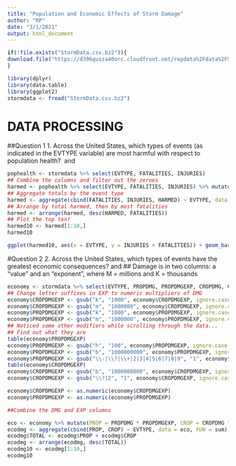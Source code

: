 ```yaml
---
title: "Population and Economic Effects of Storm Damage"
author: "RP"
date: "3/1/2021"
output: html_document
---
```

``` r
if(!file.exists("StormData.csv.bz2")){
download.file("https://d396qusza40orc.cloudfront.net/repdata%2Fdata%2FStormData.csv.bz2", "StormData.csv.bz2")
}

library(dplyr)
library(data.table)
library(ggplot2)
stormdata <- fread("StormData.csv.bz2")
```
# DATA PROCESSING

##Question 1
1. Across the United States, which types of events (as indicated in the \color{red}{\verb|EVTYPE|}EVTYPE variable) are most harmful with respect to population health? \Fatalities\ and \Injuries\
```r

pophealth <- stormdata %>% select(EVTYPE, FATALITIES, INJURIES)
## Combine the columns and filter out the zeroes
harmed <- pophealth %>% select(EVTYPE, FATALITIES, INJURIES) %>% mutate(HARMED = FATALITIES + INJURIES) %>% filter(HARMED != 0)
## Aggregate totals by the event type
harmed <- aggregate(cbind(FATALITIES, INJURIES, HARMED) ~ EVTYPE, data = harmed, FUN = sum)
## Arrange by total harmed, then by most fatalities
harmed <- arrange(harmed, desc(HARMED, FATALITIES))
## Plot the top ten?
harmed10 <- harmed[1:10,]
harmed10

```
```r
ggplot(harmed10, aes(x = EVTYPE, y = INJURIES + FATALITIES)) + geom_bar(position = "stack", stat = "identity", fill = "2") + labs(title = "Effects of Storms on Population Health", x = "Storm Event", y = "Number of Victims")
```
#Question 2
2. Across the United States, which types of events have the greatest economic consequences? \PropertyDamage and \CropDamage
## Damage is in two columns: a "value" and an "exponent", where M = millions and K = thousands
```r

economy <- stormdata %>% select(EVTYPE, PROPDMG, PROPDMGEXP, CROPDMG, CROPDMGEXP)
## Change letter suffixes in EXP to numeric multipliers of DMG
economy$CROPDMGEXP <- gsub("k", "1000", economy$CROPDMGEXP, ignore.case = TRUE)
economy$CROPDMGEXP <- gsub("m", "1000000", economy$CROPDMGEXP, ignore.case = TRUE)
economy$PROPDMGEXP <- gsub("k", "1000", economy$PROPDMGEXP, ignore.case = TRUE)
economy$PROPDMGEXP <- gsub("m", "1000000", economy$PROPDMGEXP, ignore.case = TRUE)
## Noticed some other modifiers while scrolling through the data...
## Find out what they are
table(economy$PROPDMGEXP)
economy$PROPDMGEXP <- gsub("h", "100", economy$PROPDMGEXP, ignore.case = TRUE)
economy$PROPDMGEXP <- gsub("b", "1000000000", economy$PROPDMGEXP, ignore.case = TRUE)
economy$PROPDMGEXP <- gsub("\\-|\\?|\\+|2|3|4|5|6|7|8|9", "1", economy$PROPDMGEXP, ignore.case = TRUE)
table(economy$CROPDMGEXP)
economy$CROPDMGEXP <- gsub("b", "1000000000", economy$CROPDMGEXP, ignore.case = TRUE)
economy$CROPDMGEXP <- gsub("\\?|2", "1", economy$CROPDMGEXP, ignore.case = TRUE)

economy$CROPDMGEXP <- as.numeric(economy$CROPDMGEXP)
economy$PROPDMGEXP <- as.numeric(economy$PROPDMGEXP)

##Combine the DMG and EXP columns

eco <- economy %>% mutate(PROP = PROPDMG * PROPDMGEXP, CROP = CROPDMG * CROPDMGEXP)
ecodmg <- aggregate(cbind(PROP, CROP) ~ EVTYPE, data = eco, FUN = sum)
ecodmg$TOTAL <- ecodmg$PROP + ecodmg$CROP
ecodmg <- arrange(ecodmg, desc(TOTAL))
ecodmg10 <- ecodmg[1:10,]
ecodmg10
```










